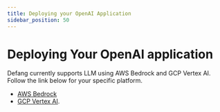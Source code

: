 ```yaml
---
title: Deploying your OpenAI Application
sidebar_position: 50
---
```


# Deploying Your OpenAI application

Defang currently supports LLM using AWS Bedrock and GCP Vertex AI. Follow the link below for your specific platform.

- [AWS Bedrock](/docs/tutorials/deploying-openai-apps-aws-bedrock/)
- [GCP Vertex AI](/docs/tutorials/deploying-openai-apps-gcp-vertex/).




